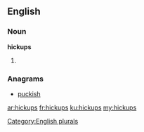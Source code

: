 ==English==

===Noun===
'''hickups'''

# {{plural of|hickup}}

===Anagrams===
* [[puckish#English|puckish]]

[[Category:English plurals]]

[[ar:hickups]]
[[fr:hickups]]
[[ku:hickups]]
[[my:hickups]]